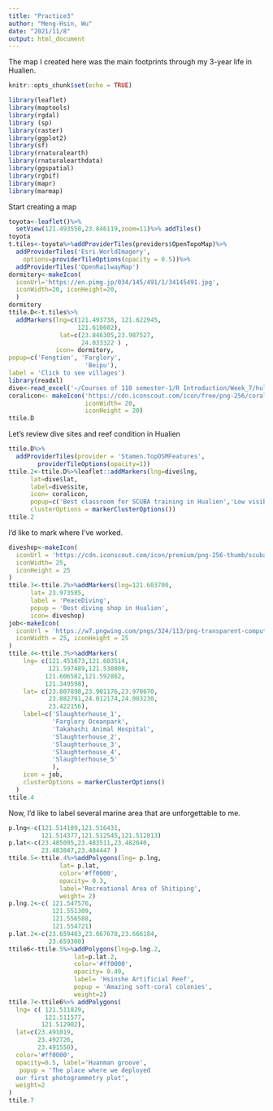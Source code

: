 ```yaml
---
title: "Practice3"
author: "Meng-Hsin, Wu"
date: "2021/11/8"
output: html_document
---
```

The map I  created here was the main footprints through my 3-year life in Hualien.
```r
knitr::opts_chunk$set(echo = TRUE)
```

```r
library(leaflet)
library(maptools)
library(rgdal)
library (sp)
library(raster)
library(ggplot2)
library(sf)
library(rnaturalearth)
library(rnaturalearthdata)
library(ggspatial)
library(rgbif)
library(mapr)
library(marmap)
```
Start creating a map

```r
toyota<-leaflet()%>%
  setView(121.493550,23.846119,zoom=11)%>% addTiles()
toyota
t.tiles<-toyota%>%addProviderTiles(providers$OpenTopoMap)%>%
  addProviderTiles('Esri.WorldImagery',
    options=providerTileOptions(opacity = 0.5))%>%
  addProviderTiles('OpenRailwayMap')
dormitory<-makeIcon(
  iconUrl='https://en.pimg.jp/034/145/491/1/34145491.jpg',
  iconWidth=20, iconHeight=20,
  )
dormitory
ttile.D<-t.tiles%>%
  addMarkers(lng=c(121.493738, 121.622945, 
                   121.610602),
              lat=c(23.846305,23.987527,
                    24.033322 ) ,
             icon= dormitory,
popup=c('Fengtien', 'Farglory',
                     'Beipu'),
label = 'Click to see villages')
library(readxl)
dive<-read_excel('~/Courses of 110 semester-1/R Introduction/Week_7/hulien_dive_spots.xlsx')
coralicon<- makeIcon('https://cdn.iconscout.com/icon/free/png-256/coral-2524619-2112940.png',
                     iconWidth= 20, 
                     iconHeight = 20)
ttile.D

```
Let's review dive sites and reef condition in Hualien

```r
ttile.D%>%
  addProviderTiles(provider = 'Stamen.TopOSMFeatures',
        providerTileOptions(opacity=1))
ttile.2<-ttile.D%>%leaflet::addMarkers(lng=dive$lng,
      lat=dive$lat,
      label=dive$site,
      icon= coralicon,
      popup=c('Best classroom for SCUBA training in Hualien','Low visibility with nice coral condition','High percentage of soft corals','High concentration of suspended particles','Unsuitable for newbie for the mountainous waves','Luxuriant corals inside the levee','Bare rocky bed covered by macroalgae','It is not recommanded to dive in harbor','Grandiose scenery with gorgonians and antipatherians'),
      clusterOptions = markerClusterOptions())
ttile.2
```

I'd like to mark where I've worked.
```r
diveshop<-makeIcon(
  iconUrl = 'https://cdn.iconscout.com/icon/premium/png-256-thumb/scuba-diving-2681342-2224533.png',
  iconWidth= 25,
  iconHeight = 25
)
ttile.3<-ttile.2%>%addMarkers(lng=121.603700,
      lat= 23.973585, 
      label = 'PeaceDiving',
      popup = 'Best diving shop in Hualien',
      icon= diveshop)
job<-makeIcon(
  iconUrl = 'https://w7.pngwing.com/pngs/324/113/png-transparent-computer-icons-symbol-running-work-miscellaneous-text-hand.png',
  iconWidth = 25, iconHeight = 25
)
ttile.4<-ttile.3%>%addMarkers(
    lng= c(121.451673,121.603514,
           121.597489,121.530809,
          121.606582,121.592862,
          121.349598),
    lat= c(23.807898,23.901176,23.970670,
           23.882791,24.012174,24.003230,
           23.422156),
    label=c('Slaughterhouse_1',
            'Farglory Oceanpark',
            'Takahashi Animal Hospital',
            'Slaughterhouse_2',
            'Slaughterhouse_3',
            'Slaughterhouse_4',
            'Slaughterhouse_5'
            ),
    icon = job,
    clusterOptions = markerClusterOptions()
  )
ttile.4

```

Now, I'd like to label several marine area that are unforgettable to me.
```r
p.lng<-c(121.514189,121.516431,
         121.514377,121.512545,121.512813)
p.lat<-c(23.485095,23.483511,23.482640,
         23.483847,23.484447 )
ttile.5<-ttile.4%>%addPolygons(lng= p.lng,
              lat= p.lat, 
              color='#ff0000',
              opacity= 0.3,
              label='Recreational Area of Shitiping',
              weight= 2)
p.lng.2<-c( 121.547576,
            121.551309,
            121.556588,
            121.554721)
p.lat.2<-c(23.659463,23.667678,23.666184,
           23.659300)
ttile6<-ttile.5%>%addPolygons(lng=p.lng.2,
                  lat=p.lat.2,
                  color='#ff0000',
                  opacity= 0.49,
                  label= 'Hsinshe Artificial Reef',
                  popup = 'Amazing soft-coral colonies',
                  weight=2)
ttile.7<-ttile6%>% addPolygons(
  lng= c( 121.511829,
          121.511577,
         121.512902),
  lat=c(23.491019,
        23.492726,
        23.491550),
  color='#ff0000',
  opacity=0.5, label='Huanman groove',
   popup = 'The place where we deployed 
  our first photogrammetry plot',
  weight=2
)
ttile.7
```